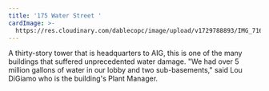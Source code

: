 ```yaml
---
title: '175 Water Street '
cardImage: >-
  https://res.cloudinary.com/dablecopc/image/upload/v1729788893/IMG_7161_zq64jx.jpg
---
```


A thirty-story tower that is headquarters to AIG, this is one of the many buildings that suffered unprecedented water damage. "We had over 5 million gallons of water in our lobby and two sub-basements," said Lou DiGiamo who is the building's Plant Manager.

<place />
